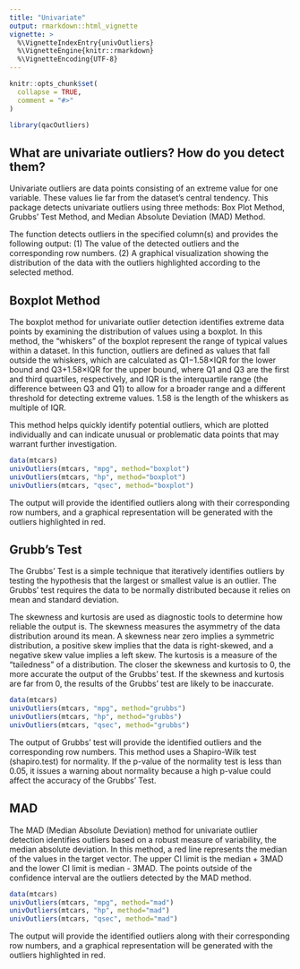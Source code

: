 ```yaml
---
title: "Univariate"
output: rmarkdown::html_vignette
vignette: >
  %\VignetteIndexEntry{univOutliers}
  %\VignetteEngine{knitr::rmarkdown}
  %\VignetteEncoding{UTF-8}
---
```


```r
knitr::opts_chunk$set(
  collapse = TRUE,
  comment = "#>"
)
```

```r
library(qacOutliers)
```

## What are univariate outliers? How do you detect them?

Univariate outliers are data points consisting of an extreme value for one variable. These values lie far from the dataset's central tendency. This package detects univariate outliers using three methods: Box Plot Method, Grubbs' Test Method, and Median Absolute Deviation (MAD) Method.

The function detects outliers in the specified column(s) and provides the following output: 
(1) The value of the detected outliers and the corresponding row numbers.
(2) A graphical visualization showing the distribution of the data with the outliers highlighted according to the selected method.

## Boxplot Method 

The boxplot method for univariate outlier detection identifies extreme data points by examining the distribution of values using a boxplot. In this method, the "whiskers" of the boxplot represent the range of typical values within a dataset. In this function, outliers are defined as values that fall outside the whiskers, which are calculated as Q1−1.58×IQR for the lower bound and Q3+1.58×IQR for the upper bound, where Q1 and Q3 are the first and third quartiles, respectively, and IQR is the interquartile range (the difference between Q3 and Q1) to allow for a broader range and a different threshold for detecting extreme values. 1.58 is the length of the whiskers as multiple of IQR. 

This method helps quickly identify potential outliers, which are plotted individually and can indicate unusual or problematic data points that may warrant further investigation. 

```r
data(mtcars)
univOutliers(mtcars, "mpg", method="boxplot")
univOutliers(mtcars, "hp", method="boxplot")
univOutliers(mtcars, "qsec", method="boxplot")
```

The output will provide the identified outliers along with their corresponding row numbers, and a graphical representation will be generated with the outliers highlighted in red.

## Grubb's Test 

The Grubbs' Test is a simple technique that iteratively identifies outliers by testing the hypothesis that the largest or smallest value is an outlier. The Grubbs’ test requires the data to be normally distributed because it relies on mean and standard deviation. 

The skewness and kurtosis are used as diagnostic tools to determine how reliable the output is. The skewness measures the asymmetry of the data distribution around its mean. A skewness near zero implies a symmetric distribution, a positive skew implies that the data is right-skewed, and a negative skew value implies a left skew. The kurtosis is a measure of the "tailedness" of a distribution. The closer the skewness and kurtosis to 0, the more accurate the output of the Grubbs' test. If the skewness and kurtosis are far from 0, the results of the Grubbs' test are likely to be inaccurate.

```r
data(mtcars)
univOutliers(mtcars, "mpg", method="grubbs")
univOutliers(mtcars, "hp", method="grubbs")
univOutliers(mtcars, "qsec", method="grubbs")
```

The output of Grubbs' test will provide the identified outliers and the corresponding row numbers. This method uses a Shapiro-Wilk test (shapiro.test) for normality. If the p-value of the normality test is less than 0.05, it issues a warning about normality because a high p-value could affect the accuracy of the Grubbs' Test.


## MAD 

The MAD (Median Absolute Deviation) method for univariate outlier detection identifies outliers based on a robust measure of variability, the median absolute deviation. In this method, a red line represents the median of the values in the target vector. The upper CI limit is the median + 3MAD and the lower CI limit is median - 3MAD. The points outside of the confidence interval are the outliers detected by the MAD method.  

```r
data(mtcars)
univOutliers(mtcars, "mpg", method="mad")
univOutliers(mtcars, "hp", method="mad")
univOutliers(mtcars, "qsec", method="mad")
```

The output will provide the identified outliers along with their corresponding row numbers, and a graphical representation will be generated with the outliers highlighted in red.
 
